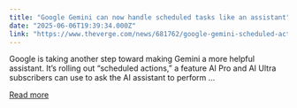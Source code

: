 ```yaml
---
title: "Google Gemini can now handle scheduled tasks like an assistant"
date: "2025-06-06T19:39:34.000Z"
link: "https://www.theverge.com/news/681762/google-gemini-scheduled-actions-planned-tasks"
---
```


Google is taking another step toward making Gemini a more helpful assistant. It’s rolling out “scheduled actions,” a feature AI Pro and AI Ultra subscribers can use to ask the AI assistant to perform ...

[Read more](https://www.theverge.com/news/681762/google-gemini-scheduled-actions-planned-tasks)
